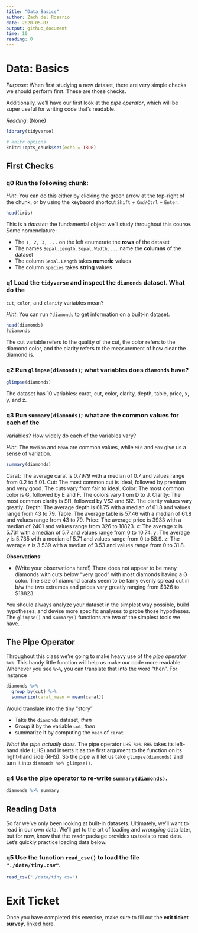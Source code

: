 ```yaml
---
title: "Data Basics"
author: Zach del Rosario
date: 2020-05-03
output: github_document
time: 10
reading: 0
---
```


# Data: Basics

*Purpose*: When first studying a new dataset, there are very simple checks we
should perform first. These are those checks.

Additionally, we'll have our first look at the *pipe operator*, which will be
super useful for writing code that's readable.

*Reading*: (None)

```r
library(tidyverse)
```

```r
# knitr options
knitr::opts_chunk$set(echo = TRUE)
```

## First Checks
<!-- -------------------------------------------------- -->

### __q0__ Run the following chunk:

*Hint*: You can do this either by clicking the green arrow at the top-right of
the chunk, or by using the keybaord shortcut `Shift` + `Cmd/Ctrl` + `Enter`.

```r
head(iris)
```

This is a *dataset*; the fundamental object we'll study throughout this course.
Some nomenclature:

- The `1, 2, 3, ...` on the left enumerate the **rows** of the dataset
- The names `Sepal.Length`, `Sepal.Width`, `...` name the **columns** of the dataset
- The column `Sepal.Length` takes **numeric** values
- The column `Species` takes **string** values

### __q1__ Load the `tidyverse` and inspect the `diamonds` dataset. What do the
`cut`, `color`, and `clarity` variables mean?

*Hint*: You can run `?diamonds` to get information on a built-in dataset.

```r
head(diamonds)
?diamonds
```
The cut variable refers to the quality of the cut, the color refers to the diamond color, and the clarity refers to the measurement of how clear the diamond is.

### __q2__ Run `glimpse(diamonds)`; what variables does `diamonds` have?

```r
glimpse(diamonds)
```
The dataset has 10 variables: carat, cut, color, clarity, depth, table, price, x, y, and z.

### __q3__ Run `summary(diamonds)`; what are the common values for each of the
variables? How widely do each of the variables vary?

*Hint*: The `Median` and `Mean` are common values, while `Min` and `Max` give us
a sense of variation.

```r
summary(diamonds)
```
Carat: The average carat is 0.7979 with a median of 0.7 and values range from 0.2 to 5.01.
Cut: The most common cut is ideal, followed by premium and very good. The cuts vary from fair to ideal.
Color: The most common color is G, followed by E and F. The colors vary from D to J.
Clarity: The most common clarity is SI1, followed by VS2 and SI2. The clarity values vary greatly.
Depth: The average depth is 61.75 with a median of 61.8 and values range from 43 to 79.
Table: The average table is 57.46 with a median of 61.8 and values range from 43 to 79.
Price: The average price is 3933 with a median of 2401 and values range from 326 to 18823.
x: The average x is 5.731 with a median of 5.7 and values range from 0 to 10.74.
y: The average y is 5.735 with a median of 5.71 and values range from 0 to 58.9.
z: The average z is 3.539 with a median of 3.53 and values range from 0 to 31.8.

**Observations**:

- (Write your observations here!)
There does not appear to be many diamonds with cuts below "very good" with most diamonds having a G color. The size of diamond carats seem to be fairly evenly spread out in b/w the two extremes and prices vary greatly ranging from $326 to $18823.

You should always analyze your dataset in the simplest way possible, build
hypotheses, and devise more specific analyses to probe those hypotheses. The
`glimpse()` and `summary()` functions are two of the simplest tools we have.

## The Pipe Operator
<!-- -------------------------------------------------- -->

Throughout this class we're going to make heavy use of the *pipe operator*
`%>%`. This handy little function will help us make our code more readable.
Whenever you see `%>%`, you can translate that into the word "then". For
instance

```r
diamonds %>%
  group_by(cut) %>%
  summarize(carat_mean = mean(carat))
```

Would translate into the tiny "story"

- Take the `diamonds` dataset, *then*
- Group it by the variable `cut`, *then*
- summarize it by computing the `mean` of `carat`

*What the pipe actually does*. The pipe operator `LHS %>% RHS` takes its
left-hand side (LHS) and inserts it as the first argument to the function on
its right-hand side (RHS). So the pipe will let us take `glimpse(diamonds)` and
turn it into `diamonds %>% glimpse()`.

### __q4__ Use the pipe operator to re-write `summary(diamonds)`.

```r
diamonds %>% summary
```

## Reading Data
<!-- -------------------------------------------------- -->

So far we've only been looking at built-in datasets. Ultimately, we'll want to read in our own data. We'll get to the art of loading and *wrangling* data later, but for now, know that the `readr` package provides us tools to read data. Let's quickly practice loading data below.

### __q5__ Use the function `read_csv()` to load the file `"./data/tiny.csv"`.

```r
read_csv("./data/tiny.csv")
```

<!-- include-exit-ticket -->
# Exit Ticket
<!-- -------------------------------------------------- -->

Once you have completed this exercise, make sure to fill out the **exit ticket survey**, [linked here](https://docs.google.com/forms/d/e/1FAIpQLSeuq2LFIwWcm05e8-JU84A3irdEL7JkXhMq5Xtoalib36LFHw/viewform?usp=pp_url&entry.693978880=e-data00-basics-assignment.Rmd).
